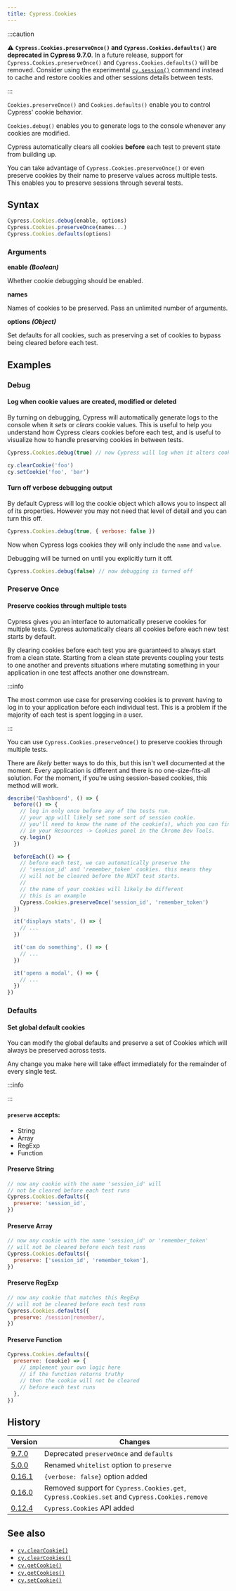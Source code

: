 ```yaml
---
title: Cypress.Cookies
---
```


:::caution

⚠️ **`Cypress.Cookies.preserveOnce()` and `Cypress.Cookies.defaults()` are
deprecated in Cypress 9.7.0**. In a future release, support for
`Cypress.Cookies.preserveOnce()` and `Cypress.Cookies.defaults()` will be
removed. Consider using the experimental [`cy.session()`](/api/commands/session)
command instead to cache and restore cookies and other sessions details between
tests.

:::

`Cookies.preserveOnce()` and `Cookies.defaults()` enable you to control Cypress'
cookie behavior.

`Cookies.debug()` enables you to generate logs to the console whenever any
cookies are modified.

Cypress automatically clears all cookies **before** each test to prevent state
from building up.

You can take advantage of `Cypress.Cookies.preserveOnce()` or even preserve
cookies by their name to preserve values across multiple tests. This enables you
to preserve sessions through several tests.

## Syntax

```javascript
Cypress.Cookies.debug(enable, options)
Cypress.Cookies.preserveOnce(names...)
Cypress.Cookies.defaults(options)
```

### Arguments

**<Icon name="angle-right"></Icon> enable** **_(Boolean)_**

Whether cookie debugging should be enabled.

**<Icon name="angle-right"></Icon> names**

Names of cookies to be preserved. Pass an unlimited number of arguments.

**<Icon name="angle-right"></Icon> options** **_(Object)_**

Set defaults for all cookies, such as preserving a set of cookies to bypass
being cleared before each test.

## Examples

### Debug

#### Log when cookie values are created, modified or deleted

By turning on debugging, Cypress will automatically generate logs to the console
when it _sets_ or _clears_ cookie values. This is useful to help you understand
how Cypress clears cookies before each test, and is useful to visualize how to
handle preserving cookies in between tests.

```javascript
Cypress.Cookies.debug(true) // now Cypress will log when it alters cookies

cy.clearCookie('foo')
cy.setCookie('foo', 'bar')
```

<DocsImage src="/img/api/cookies/cookies-in-console-log.png" alt="Console log when debugging cookies" ></DocsImage>

#### Turn off verbose debugging output

By default Cypress will log the cookie object which allows you to inspect all of
its properties. However you may not need that level of detail and you can turn
this off.

```javascript
Cypress.Cookies.debug(true, { verbose: false })
```

Now when Cypress logs cookies they will only include the `name` and `value`.

<DocsImage src="/img/api/cookies/debugger-console-log-of-cookies.png" alt="Console log cookies with debug" ></DocsImage>

Debugging will be turned on until you explicitly turn it off.

```javascript
Cypress.Cookies.debug(false) // now debugging is turned off
```

### Preserve Once

#### Preserve cookies through multiple tests

Cypress gives you an interface to automatically preserve cookies for multiple
tests. Cypress automatically clears all cookies before each new test starts by
default.

By clearing cookies before each test you are guaranteed to always start from a
clean state. Starting from a clean state prevents coupling your tests to one
another and prevents situations where mutating something in your application in
one test affects another one downstream.

:::info

The most common use case for preserving cookies is to prevent having to log in
to your application before each individual test. This is a problem if the
majority of each test is spent logging in a user.

:::

You can use `Cypress.Cookies.preserveOnce()` to preserve cookies through
multiple tests.

There are _likely_ better ways to do this, but this isn't well documented at the
moment. Every application is different and there is no one-size-fits-all
solution. For the moment, if you're using session-based cookies, this method
will work.

```javascript
describe('Dashboard', () => {
  before(() => {
    // log in only once before any of the tests run.
    // your app will likely set some sort of session cookie.
    // you'll need to know the name of the cookie(s), which you can find
    // in your Resources -> Cookies panel in the Chrome Dev Tools.
    cy.login()
  })

  beforeEach(() => {
    // before each test, we can automatically preserve the
    // 'session_id' and 'remember_token' cookies. this means they
    // will not be cleared before the NEXT test starts.
    //
    // the name of your cookies will likely be different
    // this is an example
    Cypress.Cookies.preserveOnce('session_id', 'remember_token')
  })

  it('displays stats', () => {
    // ...
  })

  it('can do something', () => {
    // ...
  })

  it('opens a modal', () => {
    // ...
  })
})
```

### Defaults

#### Set global default cookies

You can modify the global defaults and preserve a set of Cookies which will
always be preserved across tests.

Any change you make here will take effect immediately for the remainder of every
single test.

:::info

<SupportFileConfiguration />

:::

#### `preserve` accepts:

- String
- Array
- RegExp
- Function

#### Preserve String

```javascript
// now any cookie with the name 'session_id' will
// not be cleared before each test runs
Cypress.Cookies.defaults({
  preserve: 'session_id',
})
```

#### Preserve Array

```javascript
// now any cookie with the name 'session_id' or 'remember_token'
// will not be cleared before each test runs
Cypress.Cookies.defaults({
  preserve: ['session_id', 'remember_token'],
})
```

#### Preserve RegExp

```javascript
// now any cookie that matches this RegExp
// will not be cleared before each test runs
Cypress.Cookies.defaults({
  preserve: /session|remember/,
})
```

#### Preserve Function

```javascript
Cypress.Cookies.defaults({
  preserve: (cookie) => {
    // implement your own logic here
    // if the function returns truthy
    // then the cookie will not be cleared
    // before each test runs
  },
})
```

## History

| Version                                       | Changes                                                                                       |
| --------------------------------------------- | --------------------------------------------------------------------------------------------- |
| [9.7.0](/guides/references/changelog#9-7-0)   | Deprecated `preserveOnce` and `defaults`                                                      |
| [5.0.0](/guides/references/changelog#5-0-0)   | Renamed `whitelist` option to `preserve`                                                      |
| [0.16.1](/guides/references/changelog#0-16-1) | `{verbose: false}` option added                                                               |
| [0.16.0](/guides/references/changelog#0-16-0) | Removed support for `Cypress.Cookies.get`, `Cypress.Cookies.set` and `Cypress.Cookies.remove` |
| [0.12.4](/guides/references/changelog#0-12-4) | `Cypress.Cookies` API added                                                                   |

## See also

- [`cy.clearCookie()`](/api/commands/clearcookie)
- [`cy.clearCookies()`](/api/commands/clearcookies)
- [`cy.getCookie()`](/api/commands/getcookie)
- [`cy.getCookies()`](/api/commands/getcookies)
- [`cy.setCookie()`](/api/commands/setcookie)
